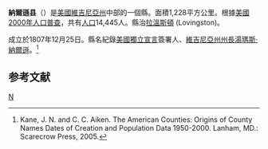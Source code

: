 {{noteTA
|T=zh-hans:纳尔逊县 (弗吉尼亚州);zh-hk:納爾遜縣 (維珍尼亞州);zh-tw:納爾遜郡 (維吉尼亞州);
|1=zh-hans:县;zh-hk:縣;zh-tw:郡;
}}
{{Otheruses|納爾遜縣|subject=美國維吉尼亞州的一個縣|other=同名的縣}}
<!--[[File:Map_of_Virginia_highlighting_Nelson_County.svg|250px]]-->
{{Infobox U.S. County |
 county  = 納爾遜縣|
 state = 維吉尼亞州 |
 en county  = Nelson County|
 en state = Virginia |
 seal = Nelson_Co_VA_Court_House.png|
 seal size = 200|
 map = Map of Virginia highlighting Nelson County.svg |
 map size = 225|
 founded = 1807年 |
 seat = [[Lovingston,_Virginia|Lovingston]] | 
 area = 1,228 [[square_kilometre|km²]] (474 [[square_mile|mi²]]) |
 area water = 5 km² (2 mi²) |
 area percentage = 0.41% |
 census yr = 2000|
 pop = 14,445 |
 density = 12|
 web = www.nelsoncounty.com|
|}}
'''納爾遜县'''（{{lang-en|Nelson County}}）是[[美國|美國]][[維吉尼亞州|維吉尼亞州]]中部的一個縣。面積1,228平方公里。根據[[美國2000年人口普查|美國2000年人口普查]]，共有[[人口|人口]]14,445人。縣治[[拉溫斯頓|拉溫斯頓]] (Lovingston)。

成立於1807年12月25日。縣名紀錄[[美國獨立宣言|美國獨立宣言]]簽署人、[[維吉尼亞州州長|維吉尼亞州州長]][[湯瑪斯·納爾遜|湯瑪斯·納爾遜]]。<ref>Kane, J. N. and C. C. Aiken. The American Counties: Origins of County Names Dates of Creation and Population Data 1950-2000. Lanham, MD.: Scarecrow Press, 2005.</ref>

==参考文献==
<div class="references-small">
<references />
</div>
{{弗吉尼亚州}}
[[Category:維吉尼亞州縣|N]]